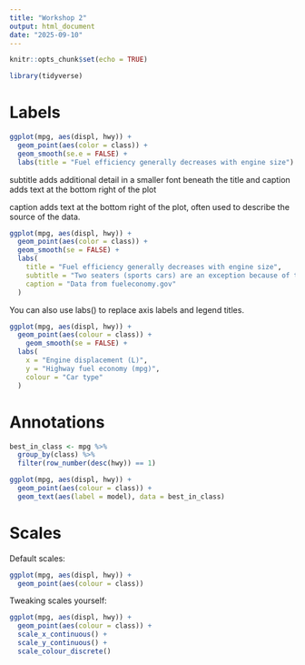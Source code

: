 ```yaml
---
title: "Workshop 2"
output: html_document
date: "2025-09-10"
---
```


```r
knitr::opts_chunk$set(echo = TRUE)
```

```r
library(tidyverse)
```
# Labels

```r
ggplot(mpg, aes(displ, hwy)) +
  geom_point(aes(color = class)) +
  geom_smooth(se.e = FALSE) +
  labs(title = "Fuel efficiency generally decreases with engine size")
```

subtitle adds additional detail in a smaller font beneath the title and caption adds text at the bottom right of the plot 

caption adds text at the bottom right of the plot, often used to describe the source of the data.

```r
ggplot(mpg, aes(displ, hwy)) +
  geom_point(aes(color = class)) +
  geom_smooth(se = FALSE) +
  labs(
    title = "Fuel efficiency generally decreases with engine size",
    subtitle = "Two seaters (sports cars) are an exception because of their light weight",
    caption = "Data from fueleconomy.gov"
  )
```
You can also use labs() to replace axis labels and legend titles.

```r
ggplot(mpg, aes(displ, hwy)) +
  geom_point(aes(colour = class)) +
    geom_smooth(se = FALSE) +
  labs(
    x = "Engine displacement (L)",
    y = "Highway fuel economy (mpg)",
    colour = "Car type"
  )
```

# Annotations

```r
best_in_class <- mpg %>%
  group_by(class) %>%
  filter(row_number(desc(hwy)) == 1)

ggplot(mpg, aes(displ, hwy)) +
  geom_point(aes(colour = class)) +
  geom_text(aes(label = model), data = best_in_class)
```
# Scales

Default scales:
```r
ggplot(mpg, aes(displ, hwy)) +
  geom_point(aes(colour = class))
```
Tweaking scales yourself:
```r
ggplot(mpg, aes(displ, hwy)) +
  geom_point(aes(colour = class)) +
  scale_x_continuous() +
  scale_y_continuous() +
  scale_colour_discrete()
```

